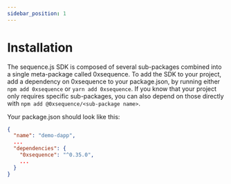```yaml
---
sidebar_position: 1
---
```


# Installation

The sequence.js SDK is composed of several sub-packages combined into a single meta-package called 0xsequence.
To add the SDK to your project, add a dependency on 0xsequence to your package.json, by running either `npm add 0xsequence` or `yarn add 0xsequence`.
If you know that your project only requires specific sub-packages, you can also depend on those directly with `npm add @0xsequence/<sub-package name>`.

Your package.json should look like this:
```json
{
  "name": "demo-dapp",
  ...
  "dependencies": {
    "0xsequence": "^0.35.0",
    ...
  }
}
```
